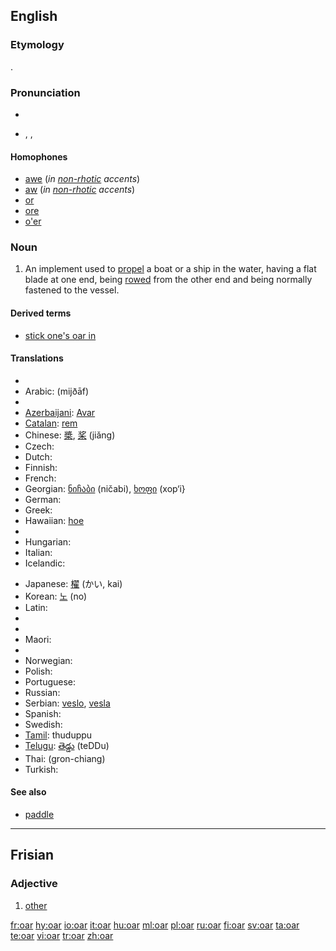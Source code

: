 ==English==

===Etymology===
{{OE.}} {{term|ar|ār|lang=ang}}.

===Pronunciation===
* {{audio|en-us-oar.ogg|Audio (US)}}
* {{enPR|ôr}}, {{IPA|/oʊr/, /ɔː(r)/}}, {{SAMPA|/O:(r)/}}
*: {{rhymes|ɔː(r)}}

====Homophones====
* [[awe]] (''in [[non-rhotic]] accents'')
* [[aw]] (''in [[non-rhotic]] accents'')
* [[or]]
* [[ore]]
* [[o'er]]

===Noun===
{{wikipedia}}
{{en-noun}}

# An implement used to [[propel]] a boat or a ship in the water, having a flat blade at one end, being [[row|rowed]] from the other end and being normally fastened to the vessel.

====Derived terms====
* [[stick one's oar in]]

====Translations====
{{trans-top|implement used to row a boat}}
* {{trreq|Albanian}}
* Arabic: {{Arab|[[مجذاف]]}} (mijðāf) {{m}}
* {{trreq|Armenian}}
* [[Azerbaijani]]: [[Avar]]
* [[Catalan]]: [[rem]] {{m}}
* Chinese: [[槳]], [[桨]] (jiǎng)
* Czech: {{t-|cs|veslo|n}}
* Dutch: {{t+|nl|riem}}
* Finnish: {{t+|fi|airo}}
* French: {{t+|fr|rame}}
* Georgian: [[ნიჩაბი]] (ničabi), [[ხოფი]] (xop‘i}
* German: {{t+|de|Ruder|n}}
* Greek: {{t+|el|κουπί|n|sc=Grek}}
* Hawaiian: [[hoe]]
* {{trreq|Hebrew}}
* Hungarian: {{t+|hu|evező}}
* Italian: {{t-|it|remo|m}}
* Icelandic: {{t+|is|ár|f}}
{{trans-mid}}
* Japanese: [[櫂]] (かい, kai)
* Korean: [[노]] (no)
* Latin: {{t-|la|remus|alt=rēmus}}
* {{trreq|Latvian}}
* {{trreq|Lithuanian}}
* Maori: {{t-|mi|hoe|xs=Maori}}
* {{trreq|Mongolian}}
* Norwegian: {{t+|no|åre|c}}
* Polish: {{t+|pl|wiosło}}
* Portuguese: {{t+|pt|remo|m}}
* Russian: {{t+|ru|весло|n|tr=vesló|sc=Cyrl}}
* Serbian: [[veslo]], [[vesla]] {{p}}
* Spanish: {{t+|es|remo|m}}
* Swedish: {{t+|sv|åra|c}}
* [[Tamil]]: thuduppu
* [[Telugu]]: [[తెడ్డు]] (teDDu)
* Thai: {{Thai|[[กรรเชียง]]}} (gron-chiang)
* Turkish: {{t+|tr|kürek}}
{{trans-bottom}}

====See also====
* [[paddle]]

----

==Frisian==

===Adjective===
{{infl|fy|adjective}}

# [[other]]

[[fr:oar]]
[[hy:oar]]
[[io:oar]]
[[it:oar]]
[[hu:oar]]
[[ml:oar]]
[[pl:oar]]
[[ru:oar]]
[[fi:oar]]
[[sv:oar]]
[[ta:oar]]
[[te:oar]]
[[vi:oar]]
[[tr:oar]]
[[zh:oar]]